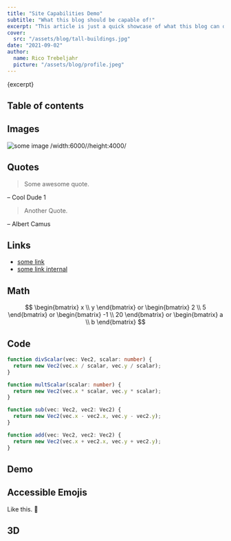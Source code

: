 ```yaml
---
title: "Site Capabilities Demo"
subtitle: "What this blog should be capable of!"
excerpt: "This article is just a quick showcase of what this blog can do, to test when refactoring that all the bits and pieces still work and also to show how flexible markdown setups are!"
cover: 
  src: "/assets/blog/tall-buildings.jpg"
date: "2021-09-02"
author:
  name: Rico Trebeljahr
  picture: "/assets/blog/profile.jpeg"
---
```


<p>{excerpt}</p>

## Table of contents

## Images

![some image /width:6000//height:4000/](/assets/newsletter/5.jpg)

## Quotes

> Some awesome quote.

– Cool Dude 1

> Another Quote.

– Albert Camus

## Links

- [some link](https://www.google.com)
- [some link internal](/booknotes/tao-te-ching)

## Math

$$
\begin{bmatrix}
   x \\
   y
\end{bmatrix}
or 
\begin{bmatrix}
   2 \\
   5
\end{bmatrix}
or
\begin{bmatrix}
   -1 \\
   20
\end{bmatrix}
or 
\begin{bmatrix}
   a \\
   b
\end{bmatrix}
$$

## Code

```typescript
function divScalar(vec: Vec2, scalar: number) {
  return new Vec2(vec.x / scalar, vec.y / scalar);
}

function multScalar(scalar: number) {
  return new Vec2(vec.x * scalar, vec.y * scalar);
}

function sub(vec: Vec2, vec2: Vec2) {
  return new Vec2(vec.x - vec2.x, vec.y - vec2.y);
}

function add(vec: Vec2, vec2: Vec2) {
  return new Vec2(vec.x + vec2.x, vec.y + vec2.y);
}
```

## Demo


<UnitVectorDemo />

## Accessible Emojis

Like this. 🤗 

## 3D
